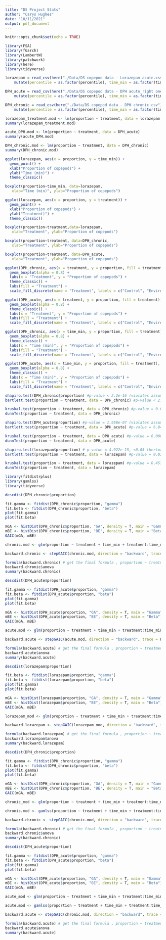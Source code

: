 ```yaml
---
title: "DS Project Stats"
author: "Carys Hughes"
date: "10/11/2021"
output: pdf_document
---
```


```r
knitr::opts_chunk$set(echo = TRUE)
```

```r
library(FSA) 
library(fGarch)
library(LambertW)
library(patchwork)
library(here)
library(tidyverse)
```

```r
lorazepam = read_csv(here("./Data/DS copepod data - Lorazepam acute.csv")) %>%
    mutate(percentile = as.factor(percentile), time_min = as.factor(time_min)) 

DPH_acute = read_csv(here("./Data/DS copepod data - DPH acute_right one.csv")) %>%
    mutate(percentile = as.factor(percentile), time_min = as.factor(time_min))

DPH_chronic = read_csv(here("./Data/DS copepod data - DPH chronic.csv")) %>%
    mutate(percentile = as.factor(percentile), time_min = as.factor(time_min))
```

```r
lorazepam_treatment.mod <- lm(proportion ~ treatment, data = lorazepam)
summary(lorazepam_treatment.mod)

acute_DPH.mod <- lm(proportion ~ treatment, data = DPH_acute)
summary(acute_DPH.mod)

DPH_chronic.mod <- lm(proportion ~ treatment, data = DPH_chronic)
summary(DPH_chronic.mod)
```

```r
ggplot(lorazepam, aes(x = proportion, y = time_min)) + 
  geom_point() + 
  xlab("Proportion of copepods") +
  ylab("Time (min)") +
  theme_classic()

boxplot(proportion~time_min, data=lorazepam,
   xlab="Time (min)", ylab="Proportion of copepods")

ggplot(lorazepam, aes(x = proportion, y = treatment)) + 
  geom_point() + 
  xlab("Proportion of copepods") +
  ylab("Treatment)") +
  theme_classic()

boxplot(proportion~treatment,data=lorazepam,
   xlab="Treatment", ylab="Proportion of copepods")
```

```r
boxplot(proportion~treatment, data=DPH_chronic, 
   xlab="Treatment", ylab="Proportion of copepods") 

boxplot(proportion~treatment, data=DPH_acute,
   xlab="Treatment", ylab="Proportion of copepods") 

ggplot(DPH_chronic, aes(x = treatment, y = proportion, fill = treatment)) + 
  geom_boxplot(alpha = 0.8) +
  labs(x = "Treatment", y = "Proportion of copepods") +
  theme_classic() +
  labs(fill = "Treatment") +
  scale_fill_discrete(name = "Treatment", labels = c("Control", "Environmentally relevant", "High"))

ggplot(DPH_acute, aes(x = treatment, y = proportion, fill = treatment)) + 
  geom_boxplot(alpha = 0.8) +
  theme_classic() +
  labs(x = "Treatment", y = "Proportion of copepods") +  
  labs(fill = "Treatment") +
  scale_fill_discrete(name = "Treatment", labels = c("Control", "Environmentally relevant", "High"))

ggplot(DPH_chronic, aes(x = time_min, y = proportion, fill = treatment), xlab="Time (min)", ylab="Proportion of copepods") + 
  geom_boxplot(alpha = 0.8) +
  theme_classic() +
  labs(x = "Time (min)", y = "Proportion of copepods") +   
  labs(fill = "Treatment") +
  scale_fill_discrete(name = "Treatment", labels = c("Control", "Environmentally relevant", "High"))

ggplot(DPH_acute, aes(x = time_min, y = proportion, fill = treatment), xlab="Time (min)", ylab="Proportion of copepods") + 
  geom_boxplot(alpha = 0.8) +
  theme_classic() +
  labs(x = "Time (min)", y = "Proportion of copepods") +  
  labs(fill = "Treatment") +
  scale_fill_discrete(name = "Treatment", labels = c("Control", "Environmentally relevant", "High"))

```

```r
shapiro.test(DPH_chronic$proportion) #p-value < 2.2e-16 (violates assumption)
bartlett.test(proportion ~ treatment, data = DPH_chronic) #p-value < 2.2e-16 (violates)

kruskal.test(proportion ~ treatment, data = DPH_chronic) #p-value = 0.0006316
dunnTest(proportion ~ treatment, data = DPH_chronic) 
```

```r
shapiro.test(DPH_acute$proportion) #p-value = 1.958e-07 (violates assumption)
bartlett.test(proportion ~ treatment, data = DPH_acute) #p-value = 6.849e-06 (violates

kruskal.test(proportion ~ treatment, data = DPH_acute) #p-value = 0.0006316
dunnTest(proportion ~ treatment, data = DPH_acute)
```

```r
shapiro.test(lorazepam$proportion) # p-value = 4.922e-15, <0.05 therfore data is significantly different from the normal distribution
bartlett.test(proportion ~ treatment, data = lorazepam) #p-value = 0.03296, equal variences
```
```r
kruskal.test(proportion ~ treatment, data = lorazepam) #p-value = 0.4573
dunnTest(proportion ~ treatment, data = lorazepam) 
```

```r
library(fitdistrplus)
library(gamlss)
library(tidyverse)
```

```r
descdist(DPH_chronic$proportion)

fit.gamma <- fitdist(DPH_chronic$proportion, "gamma")
fit.beta <- fitdist(DPH_chronic$proportion, "beta")
plot(fit.gamma)
plot(fit.beta)

mGA <- histDist(DPH_chronic$proportion, "GA", density = T, main = "Gamma")
mBE <- histDist(DPH_chronic$proportion, "BE", density = T, main = "Beta")
GAIC(mGA, mBE)

chronic.mod <- glm(proportion ~ treatment + time_min + treatment:time_min, family = Gamma(link = "inverse"), data = DPH_chronic) 

backward.chronic <- stepGAIC(chronic.mod, direction = "backward", trace = F)

formula(backward.chronic) # get the final formula , proportion ~ treatment +time_min
backward.chronic$anova 
summary(backward.chronic) 
```

```r
descdist(DPH_acute$proportion)

fit.gamma <- fitdist(DPH_acute$proportion, "gamma")
fit.beta <- fitdist(DPH_acute$proportion, "beta")
plot(fit.gamma)
plot(fit.beta)

mGA <- histDist(DPH_acute$proportion, "GA", density = T, main = "Gamma")
mBE <- histDist(DPH_acute$proportion, "BE", density = T, main = "Beta")
GAIC(mGA, mBE)

acute.mod <- glm(proportion ~ treatment + time_min + treatment:time_min, family = Gamma(link = "inverse"), data = DPH_acute) 

backward.acute <- stepGAIC(acute.mod, direction = "backward", trace = F)

formula(backward.acute) # get the final formula , proportion ~ treatment + time_min
backward.acute$anova 
summary(backward.acute) 
```

```r
descdist(lorazepam$proportion)

fit.beta <- fitdist(lorazepam$proportion, "gamma")
fit.beta <- fitdist(lorazepam$proportion, "beta")
plot(fit.gamma)
plot(fit.beta)

mGA <- histDist(lorazepam$proportion, "GA", density = T, main = "Gamma")
mBE <- histDist(lorazepam$proportion, "BE", density = T, main = "Beta")
GAIC(mGA, mBE)

lorazepam_mod <- glm(proportion ~ treatment + time_min + treatment:time_min, family = Gamma(link = "inverse"), data = lorazepam) 

backward.lorazepam <- stepGAIC(lorazepam_mod, direction = "backward", trace = F)

formula(backward.lorazepam) # get the final formula , proportion ~ treatment + time_min
backward.lorazepam$anova 
summary(backward.lorazepam) 
```

```r
descdist(DPH_chronic$proportion)

fit.gamma <- fitdist(DPH_chronic$proportion, "gamma")
fit.beta <- fitdist(DPH_chronic$proportion, "beta")
plot(fit.gamma)
plot(fit.beta)

mGA <- histDist(DPH_chronic$proportion, "GA", density = T, main = "Gamma")
mBE <- histDist(DPH_chronic$proportion, "BE", density = T, main = "Beta")
GAIC(mGA, mBE)

chronic_mod <- glm(proportion ~ treatment + time_min + treatment:time_min, family = Gamma(link = "inverse"), data = DPH_chronic) 

chronic.mod <- gamlss(proportion ~ treatment + time_min + treatment:time_min, family = GA(), data = DPH_chronic)

backward.chronic <- stepGAIC(chronic.mod, direction = "backward", trace = F)

formula(backward.chronic) # get the final formula , proportion ~ treatment +time_min
backward.chronic$anova 
summary(backward.chronic) 
```

```r
descdist(DPH_acute$proportion)

fit.gamma <- fitdist(DPH_acute$proportion, "gamma")
fit.beta <- fitdist(DPH_acute$proportion, "beta")
plot(fit.gamma)
plot(fit.beta)

mGA <- histDist(DPH_acute$proportion, "GA", density = T, main = "Gamma")
mBE <- histDist(DPH_acute$proportion, "BE", density = T, main = "Beta")
GAIC(mGA, mBE)

acute_mod <- glm(proportion ~ treatment + time_min + treatment:time_min, family = Gamma(link = "inverse"), data = DPH_acute) 

acute.mod <- gamlss(proportion ~ treatment + time_min + treatment:time_min, family = GA(), data = DPH_acute)

backward.acute <- stepGAIC(chronic.mod, direction = "backward", trace = F)

formula(backward.acute) # get the final formula , proportion ~ treatment + time_min
backward.acute$anova 
summary(backward.acute) 
```


